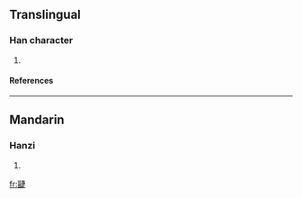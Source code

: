 ==Translingual==
===Han character===
{{Han char|rn=102|rad=田|as=11|sn=16|four=2568<sub>1</sub>|canj=女田十中人 (VWJLO)}}
# {{defn|Han|sort=田11}}
====References====
{{Han ref|kx=0766.120|dkj=21933|dj=1176.220|hdz=42552.130|uh=7580|ud=30080|bh=EA6A|bd=60010}}

----
==Mandarin==
===Hanzi===
{{cmn-hanzi|pin=[[chā]] ([[cha1]])|wg=ch'a<sup>1</sup>}}
# {{defn|Mandarin}}

[[fr:疀]]